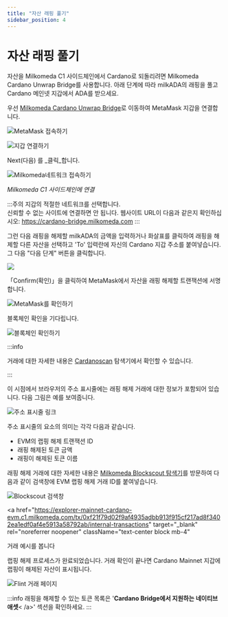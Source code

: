 ```yaml
---
title: "자산 래핑 풀기"
sidebar_position: 4
---
```



# 자산 래핑 풀기

자산을 Milkomeda C1 사이드체인에서 Cardano로 되돌리려면 Milkomeda Cardano Unwrap Bridge를 사용합니다. 아래 단계에 따라 milkADA의 래핑을 풀고 Cardano 메인넷 지갑에서 ADA를 받으세요. &#x20;

우선 [Milkomeda Cardano Unwrap Bridge](https://cardano-bridge.milkomeda.com/bridge)로 이동하여 MetaMask 지갑을 연결합니다.

![MetaMask 접속하기](/img/connect-metamask.png)

![지갑 연결하기](/img/connect-wallet.png)

Next(다음) 를 _클릭_합니다.

![Milkomeda네트워크 접속하기](/img/connect-milkomeda.png)

_Milkomeda C1 사이드체인에 연결_

:::주의 지갑의 적절한 네트워크를 선택합니다. <br /> 신뢰할 수 없는 사이트에 연결하면 안 됩니다. 웹사이트 URL이 다음과 같은지 확인하십시오: https://cardano-bridge.milkomeda.com :::

그런 다음 래핑을 해제할 milkADA의 금액을 입력하거나 화살표를 클릭하여 래핑을 해제할 다른 자산을 선택하고 'To' 입력란에 자신의 Cardano 지갑 주소를 붙여넣습니다. 그 다음 "다음 단계" 버튼을 클릭합니다.

<img className="img-full" src={tokenSelection} />

「Confirm(확인)」을 클릭하여 MetaMask에서 자산을 래핑 해제할 트랜잭션에 서명합니다.

![MetaMask를 확인하기](/img/confirm-metamask.png)

블록체인 확인을 기다립니다.

<img className="img-full" src={blockchainConfirmation} alt="블록체인 확인하기" />

:::info

거래에 대한 자세한 내용은 [Cardanoscan](https://cardanoscan.io) 탐색기에서 확인할 수 있습니다.

:::

이 시점에서 브라우저의 주소 표시줄에는 래핑 해제 거래에 대한 정보가 포함되어 있습니다. 다음 그림은 예를 보여줍니다.

<img className="img-full" src={addressBar} alt="주소 표시줄 링크" />

주소 표시줄의 요소의 의미는 각각 다음과 같습니다.

- EVM의 랩핑 해제 트랜잭션 ID
- 래핑 해제된 토큰 금액
- 래핑이 해제된 토큰 이름

래핑 해제 거래에 대한 자세한 내용은 [Milkomeda Blockscout 탐색기](https://explorer-mainnet-cardano-evm.c1.milkomeda.com/)를 방문하여 다음과 같이 검색창에 EVM 랩핑 해제 거래 ID를 붙여넣습니다.

<img className="img-full" src={searchBox} alt="Blockscout 검색창" />

<a
  href="https://explorer-mainnet-cardano-evm.c1.milkomeda.com/tx/0xf21f79d02f9af4935adbb913f915cf217ad8f3402ea1edf0af4e5913a58792ab/internal-transactions"
  target="_blank"
  rel="noreferrer noopener"
  className="text-center block mb-4"
>
  거래 예시를 봅니다
</a>

랩핑 해제 프로세스가 완료되었습니다. 거래 확인이 끝나면 Cardano Mainnet 지갑에 랩핑이 해제된 자산이 표시됩니다.

![Flint 거래 페이지](/img/flint-transactions.png)

:::info 래핑을 해제할 수 있는 토큰 목록은 '**Cardano Bridge에서 지원하는 네이티브 애셋**< /a>' 섹션을 확인하세요. :::</p>
